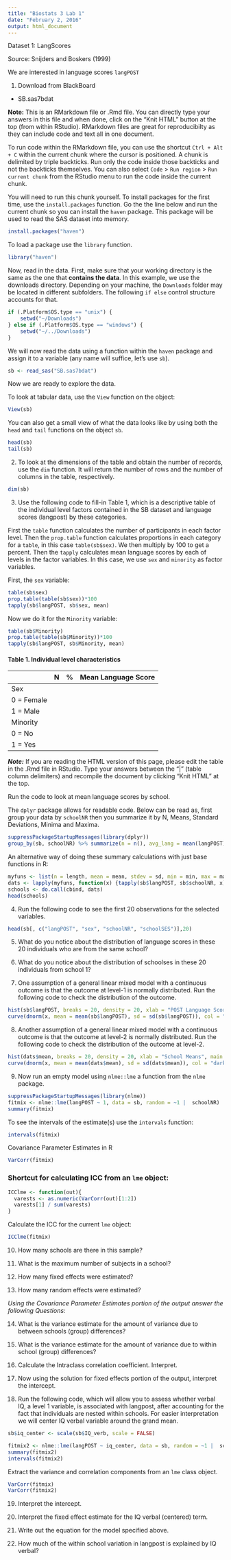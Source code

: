 ```yaml
---
title: "Biostats 3 Lab 1"
date: "February 2, 2016"
output: html_document
---
```


Dataset 1: LangScores

Source: Snijders and Boskers (1999)


We are interested in language scores `langPOST`

1. Download from BlackBoard
* SB.sas7bdat

__Note:__ This is an RMarkdown file or .Rmd file. You can directly type your answers in this file and when done, click on the "Knit HTML" button at the top (from within RStudio). RMarkdown files are great for reproducibilty as they can include code and text all in one document.

To run code within the RMarkdown file, you can use the shortcut `Ctrl + Alt + C` within the current chunk where the cursor is positioned.
A chunk is delimited by triple backticks. Run only the code inside those backticks and not the backticks themselves. You can also select `Code` > `Run region` > `Run current chunk` from the RStudio menu to run the code inside the current chunk.

You will need to run this chunk yourself. To install packages for the first time, use the `install.packages` function. Go the the line below and run the current chunk so you can install the `haven` package. This package will be used to read the SAS dataset into memory. 

```r
install.packages("haven")
```

To load a package use the `library` function.

```r
library("haven")
```

Now, read in the data. First, make sure that your working directory is the same as the one that __contains the data__. In this example, we use the downloads directory. Depending on your machine, the `Downloads` folder may be located in different subfolders. The following `if else` control structure accounts for that.

```r
if (.Platform$OS.type == "unix") {
    setwd("~/Downloads")
} else if (.Platform$OS.type == "windows") {
    setwd("~/../Downloads")
}
```

We will now read the data using a function within the `haven` package and assign it to a variable (any name will suffice, let's use `sb`).

```r
sb <- read_sas("SB.sas7bdat")
```

Now we are ready to explore the data. 

To look at tabular data, use the `View` function on the object:

```r
View(sb)
```

You can also get a small view of what the data looks like by using both the `head` and `tail` functions on the object `sb`.

```r
head(sb)
tail(sb)
```

2. To look at the dimensions of the table and obtain the number of records, use the `dim` function. It will return the number of rows and the number of columns in the table, respectively.

```r
dim(sb)
```

3. Use the following code to fill-in Table 1, which is a descriptive table of the individual level factors contained in the SB dataset and language scores (langpost) by these categories. 

First the `table` function calculates the number of participants in each factor level. Then the `prop.table` function calculates proportions in each category for a `table`, in this case `table(sb$sex)`. We then multiply by 100 to get a percent. Then the `tapply` calculates mean language scores by each of levels in the factor variables. In this case, we use `sex` and `minority` as factor variables. 

First, the `sex` variable: 

```r
table(sb$sex)
prop.table(table(sb$sex))*100
tapply(sb$langPOST, sb$sex, mean)
```

Now we do it for the `Minority` variable: 

```r
table(sb$Minority)
prop.table(table(sb$Minority))*100
tapply(sb$langPOST, sb$Minority, mean)
```

#### __Table 1.__ Individual level characteristics

|            | N | % | Mean Language Score |
|------------|---|---|---------------------|
| Sex        |   |   |                     |
| 0 = Female |   |   |                     |
| 1 = Male   |   |   |                     |
| Minority   |   |   |                     |
| 0 = No     |   |   |                     |
| 1 = Yes    |   |   |                     |

_**Note:**_ If you are reading the HTML version of this page, please edit the table in the .Rmd file in RStudio.
Type your answers between the "|" (table column delimiters) and recompile the document by clicking "Knit HTML" at the top.

Run the code to look at mean language scores by school.

The `dplyr` package allows for readable code. Below can be read as, first group your data by `schoolNR` then you summarize it by N, Means, Standard Deviations, Minima and Maxima.

```r
suppressPackageStartupMessages(library(dplyr))
group_by(sb, schoolNR) %>% summarize(n = n(), avg_lang = mean(langPOST), sdev = sd(langPOST), min = min(langPOST), max = max(langPOST))
```

An alternative way of doing these summary calculations with just base functions in R: 

```r
myfuns <- list(n = length, mean = mean, stdev = sd, min = min, max = max)
dats <- lapply(myfuns, function(x) {tapply(sb$langPOST, sb$schoolNR, x)})
schools <- do.call(cbind, dats)
head(schools)
```


4. Run the following code to see the first 20 observations for the selected variables. 

```r
head(sb[, c("langPOST", "sex", "schoolNR", "schoolSES")],20)
```

5. What do you notice about the distribution of language scores in these 20 individuals who are from the same school? 

6. What do you notice about the distribution of schoolses in these 20 individuals from school 1?

7. One assumption of a general linear mixed model with a continuous outcome is that the outcome at level-1 is normally distributed.  Run the following code to check the distribution of the outcome.

```r
hist(sb$langPOST, breaks = 20, density = 20, xlab = "POST Language Score", main = "histogram with normal curve", freq = FALSE, ylim = c(0, 0.05))
curve(dnorm(x, mean = mean(sb$langPOST), sd = sd(sb$langPOST)), col = "darkblue" , lwd = 2, add = TRUE)
```

8. Another assumption of a general linear mixed model with a continuous outcome is that the outcome at level-2 is normally distributed.  Run the following code to check the distribution of the outcome at level-2.

```r
hist(dats$mean, breaks = 20, density = 20, xlab = "School Means", main = "histogram with normal curve", freq = FALSE, ylim = c(0, 0.12))
curve(dnorm(x, mean = mean(dats$mean), sd = sd(dats$mean)), col = "darkblue" , lwd = 2, add = TRUE)
```

9. Now run an empty model using `nlme::lme` a function from the `nlme` package. 

```r
suppressPackageStartupMessages(library(nlme))
fitmix <- nlme::lme(langPOST ~ 1, data = sb, random = ~1 |  schoolNR)
summary(fitmix)
```

To see the intervals of the estimate(s) use the `intervals` function:

```r
intervals(fitmix)
```

Covariance Parameter Estimates in R

```r
VarCorr(fitmix)
```

### Shortcut for calculating ICC from an `lme` object:

```r
ICClme <- function(out){
  varests <- as.numeric(VarCorr(out)[1:2])
  varests[1] / sum(varests)
}
```

Calculate the ICC for the current `lme` object:

```r
ICClme(fitmix)
```

10. How many schools are there in this sample? 

11. What is the maximum number of subjects in a school? 

12. How many fixed effects were estimated? 

13. How many random effects were estimated? 
	
_Using the Covariance Parameter Estimates portion of the output answer the following Questions:_

14. What is the variance estimate for the amount of variance due to between schools (group) differences? 

15. What is the variance estimate for the amount of variance due to within school (group) differences? 

16. Calculate the Intraclass correlation coefficient.  Interpret.

17. Now using the solution for fixed effects portion of the output, interpret the intercept.  

18.	Run the following code, which will allow you to assess whether verbal IQ, a level 1 variable, is associated with langpost, after accounting for the fact that individuals are nested within schools.
For easier interpretation we will center IQ verbal variable around the grand mean.

```r
sb$iq_center <- scale(sb$IQ_verb, scale = FALSE)
```

```r
fitmix2 <- nlme::lme(langPOST ~ iq_center, data = sb, random = ~1 |  schoolNR)
summary(fitmix2)
intervals(fitmix2)
```

Extract the variance and correlation components from an `lme` class object. 

```r
VarCorr(fitmix)
VarCorr(fitmix2)
```

19. Interpret the intercept.


20. Interpret the fixed effect estimate for the IQ verbal (centered) term.


21. Write out the equation for the model specified above.


22. How much of the within school variation in langpost is explained by IQ verbal?

